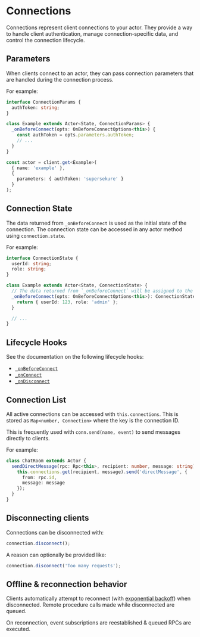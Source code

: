 # Connections

Connections represent client connections to your actor. They provide a way to handle client authentication, manage connection-specific data, and control the connection lifecycle.

## Parameters

When clients connect to an actor, they can pass connection parameters that are handled during the connection process.

For example:

<CodeGroup>

```typescript {{ "title": "actor.ts" }}
interface ConnectionParams {
  authToken: string;
}

class Example extends Actor<State, ConnectionParams> {
  _onBeforeConnect(opts: OnBeforeConnectOptions<this>) {
    const authToken = opts.parameters.authToken;
    // ...
  }
}
```

```typescript {{ "title": "client.ts" }}
const actor = client.get<Example>(
  { name: 'example' },
  {
    parameters: { authToken: 'supersekure' }
  }
);
```

</CodeGroup>

## Connection State

The data returned from `_onBeforeConnect` is used as the initial state of the connection. The connection state can be accessed in any actor method using `connection.state`.

For example:

```typescript {{ "title": "actor.ts" }}
interface ConnectionState {
  userId: string;
  role: string;
}

class Example extends Actor<State, ConnectionState> {
  // The data returned from `_onBeforeConnect` will be assigned to the connection's state
  _onBeforeConnect(opts: OnBeforeConnectOptions<this>): ConnectionState {
    return { userId: 123, role: 'admin' };
  }

  // ...
}
```

## Lifecycle Hooks

See the documentation on the following lifecycle hooks:

- [`_onBeforeConnect`](/docs/lifecycle#on-before-connect)
- [`_onConnect`](/docs/lifecycle#on-connect)
- [`_onDisconnect`](/docs/lifecycle#on-disconnect)

## Connection List

All active connections can be accessed with `this.connections`. This is stored as `Map<number, Connection>` where the key is the connection ID.

This is frequently used with `conn.send(name, event)` to send messages directly to clients.

For example:

```typescript {{ "title": "actor.ts" }}
class ChatRoom extends Actor {
  sendDirectMessage(rpc: Rpc<this>, recipient: number, message: string) {
    this.connections.get(recipient, message).send('directMessage', {
      from: rpc.id,
      message: message
    });
  }
}
```

## Disconnecting clients

Connections can be disconnected with:

```typescript {{ "title": "actor.ts" }}
connection.disconnect();
```

A reason can optionally be provided like:

```typescript {{ "title": "actor.ts" }}
connection.disconnect('Too many requests');
```

## Offline & reconnection behavior

Clients automatically attempt to reconnect (with [exponential backoff](https://docs.aws.amazon.com/prescriptive-guidance/latest/cloud-design-patterns/retry-backoff.html)) when disconnected. Remote procedure calls made while disconnected are queued.

On reconnection, event subscriptions are reestablished & queued RPCs are executed.
